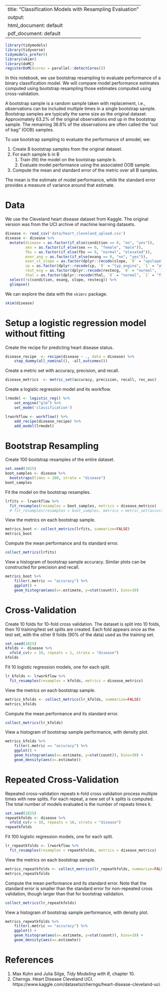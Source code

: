 
---
title: "Classification Models with Resampling Evaluation"
output:
  html_document: default
  pdf_document: default
---

```r
library(tidymodels)
library(tidyverse)
tidymodels_prefer()
library(skimr)
library(doMC)
registerDoMC(cores = parallel::detectCores())
```

In this notebook, we use bootstrap resampling to evaluate performance of a binary classification model. We will compare model performance estimates computed using bootstrap resampling those estimates computed using cross-validation.

A bootstrap sample is a random sample taken with replacement, i.e., observations can be included multiple times in a single bootstrap sample. Bootstrap samples are typically the same size as the original dataset. Approximately 63.2% of the original observations end up in the bootstrap sample. The remaining 36.8% of the observations are often called the "out of bag" (OOB) samples.

To use bootstrap sampling to evaluate the performance of amodel, we:

  1. Create B bootstrap samples from the original dataset.
  2. For each sample b in B
       1. Train (fit) the model on the bootstrap sample b.
       2. Evaluate model performance using the associated OOB sample.
  3. Compute the mean and standard error of the metric over all B samples.

The mean is the estimate of model performance, while the standard error provides a measure of variance around that estimate.

# Data

We use the Cleveland heart disease dataset from Kaggle. The original version was from the UCI archive of machine learning datasets.

```r
disease <- read_csv('data/heart_cleveland_upload.csv')
disease <- disease %>% 
  mutate(disease = as.factor(if_else(condition == 0, "no", "yes")),
         sex = as.factor(if_else(sex == 0, "female", "male")),
         fbs = as.factor(if_else(fbs == 0, "normal", "elevated")),
         exer_ang = as.factor(if_else(exang == 0, "no", "yes")),
         exer_st_slope = as.factor(dplyr::recode(slope, `0` = "upslope", `1` = "flat", `2` = "downslope")),
         cp = as.factor(dplyr::recode(cp, `0` = "typ_angina", `1` = "atyp_angina", `2` = "non_anginal", `3` = "asymptomatic")),
         rest_ecg = as.factor(dplyr::recode(restecg, `0` = "normal", `1` = "wave_abnormality", `2` = "ventric_hypertrophy")),
         thal = as.factor(dplyr::recode(thal, `0` = "normal", `1` = "fixeddefect", `2` = "reversabledefect"))) %>% 
  select(!c(condition, exang, slope, restecg)) %>%
  glimpse()
```

We can explore the data with the `skimrc` package.
```r
skim(disease)
```

# Setup a logistic regression model without fitting

Create the recipe for predicting heart disease status.
```r
disease_recipe  <- recipe(disease ~ ., data = disease) %>%
    step_dummy(all_nominal(), -all_outcomes())
```

Create a metric set with accuracy, precision, and recall.
```r
disease_metrics  <- metric_set(accuracy, precision, recall, roc_auc)
```

Create a logistic regression model and its workflow.
```r
lrmodel <- logistic_reg() %>% 
    set_engine("glm") %>%
    set_mode('classification')

lrworkflow <- workflow() %>%
    add_recipe(disease_recipe) %>%
    add_model(lrmodel)
```


# Bootstrap Resampling

Create 100 bootstrap resamples of the entire dataset.
```r
set.seed(1025)
boot_samples <- disease %>% 
  bootstraps(times = 100, strata = "disease") 
boot_samples
```

Fit the model on the bootstrap resamples.
```r
lrfits <- lrworkflow %>%
  fit_resamples(resamples = boot_samples, metrics = disease_metrics)
  # fit_resamples(resamples = boot_samples, metrics = metric_set(accuracy))
```

View the metrics on each bootstrap sample.
```r
metrics_boot <- collect_metrics(lrfits, summarize=FALSE)
metrics_boot
```

Compute the mean performance and its standard error.
```r
collect_metrics(lrfits)
```

View a histogram of bootstrap sample accuracy. Similar plots can be constructed for precision and recall.
```r
metrics_boot %>% 
    filter(.metric == "accuracy") %>%
    ggplot() +
    geom_histogram(aes(x=.estimate, y=stat(count)), bins=10)
```

# Cross-Validation

Create 10 folds for 10-fold cross validation. The dataset is split into 10 folds, then 10 training/test set splits are created. Each fold appears once as the test set, with the other 9 folds (90% of the data) used as the training set.
```r
set.seed(1025)
kfolds <- disease %>% 
  vfold_cv(v = 10, repeats = 1, strata = "disease")
kfolds
```

Fit 10 logistic regression models, one for each split.
```r
lr_kfolds <- lrworkflow %>%
  fit_resamples(resamples = kfolds, metrics = disease_metrics)
```

View the metrics on each bootstrap sample.
```r
metrics_kfolds <- collect_metrics(lr_kfolds, summarize=FALSE)
metrics_kfolds
```

Compute the mean performance and its standard error.
```r
collect_metrics(lr_kfolds)
```

View a histogram of bootstrap sample performance, with density plot.
```r
metrics_kfolds %>% 
    filter(.metric == "accuracy") %>%
    ggplot() +
    geom_histogram(aes(x=.estimate, y=stat(count)), bins=30) +
    geom_density(aes(x=.estimate))
```

# Repeated Cross-Validation

Repeated cross-validation repeats k-fold cross validation process multiple times with new splits. For each repeat, a new set of k splits is computed. The total number of models evaluated is the number of repeats times k.
```r
set.seed(1025)
repeatkfolds <- disease %>% 
  vfold_cv(v = 10, repeats = 10, strata = "disease")
repeatkfolds
```

Fit 100 logistic regression models, one for each split.
```r
lr_repeatkfolds <- lrworkflow %>%
  fit_resamples(resamples = repeatkfolds, metrics = disease_metrics)
```

View the metrics on each bootstrap sample.
```r
metrics_repeatkfolds <- collect_metrics(lr_repeatkfolds, summarize=FALSE)
metrics_repeatkfolds
```

Compute the mean performance and its standard error. Note that the standard error is smaller than the standard error for non-repeated cross validation, though larger than that for bootstrap validation.
```r
collect_metrics(lr_repeatkfolds)
```

View a histogram of bootstrap sample performance, with density plot.
```r
metrics_repeatkfolds %>% 
    filter(.metric == "accuracy") %>%
    ggplot() +
    geom_histogram(aes(x=.estimate, y=stat(count)), bins=10) +
    geom_density(aes(x=.estimate))
```

# References

  1. Max Kuhn and Julia Silge, _Tidy Modeling with R_, chapter 10.
  2. Cherngs. Heart Disease Cleveland UCI. https://www.kaggle.com/datasets/cherngs/heart-disease-cleveland-uci
